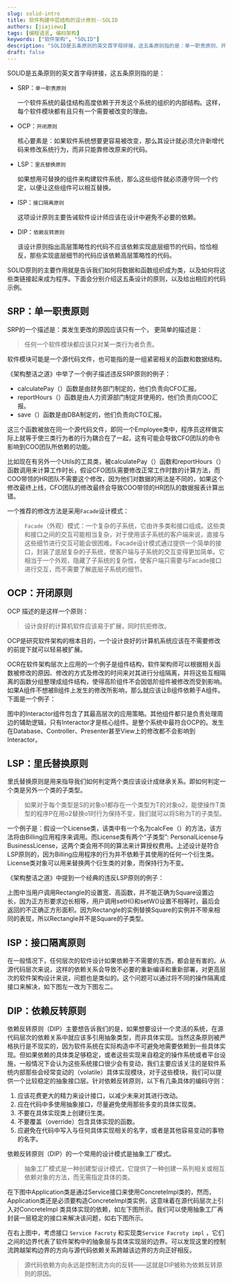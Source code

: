 ```yaml
---
slug: solid-intro
title: 软件构建中层结构的设计原则--SOLID
authors: [jiajiewu]
tags: [编程语言, 编码架构]
keywords: ["软件架构", "SOLID"]
description: "SOLID是五条原则的英文首字母拼接，这五条原则指的是：单一职责原则、开闭原则、里氏替换原则、接口隔离原则和依赖反转原则。"
draft: false
---
```




SOLID是五条原则的英文首字母拼接，这五条原则指的是：

- SRP：`单一职责原则`
    
    一个软件系统的最佳结构高度依赖于开发这个系统的组织的内部结构。这样，每个软件模块都有且只有一个需要被改变的理由。
    
- OCP：`开闭原则`
    
    核心要素是：如果软件系统想要更容易被改变，那么其设计就必须允许新增代码来修改系统行为，而非只能靠修改原来的代码。
    
- LSP：`里氏替换原则`
    
    如果想用可替换的组件来构建软件系统，那么这些组件就必须遵守同一个约定，以便让这些组件可以相互替换。
    
- ISP：`接口隔离原则`
    
    这项设计原则主要告诫软件设计师应该在设计中避免不必要的依赖。
    
- DIP：`依赖反转原则`
    
    该设计原则指出高层策略性的代码不应该依赖实现底层细节的代码，恰恰相反，那些实现底层细节的代码应该依赖高层策略性的代码。
    

SOLID原则的主要作用就是告诉我们如何将数据和函数组织成为类，以及如何将这些类链接起来成为程序。下面会分别介绍这五条设计的原则，以及给出相应的代码示例。

<!-- truncate -->

## SRP：单一职责原则

SRP的一个描述是：类发生更改的原因应该只有一个， 更简单的描述是：

> 任何一个软件模块都应该只对某一类行为者负责。
> 

软件模块可能是一个源代码文件，也可能指的是一组紧密相关的函数和数据结构。

《架构整洁之道》中举了一个例子描述违反SRP原则的例子：


<ZoomImage src="https://s2.loli.net/2025/01/24/FBgi7SDLaCOKh4c.png" alt="违反SRP原则的例子" />

- calculatePay（）函数是由财务部门制定的，他们负责向CFO汇报。
- reportHours（）函数是由人力资源部门制定并使用的，他们负责向COO汇报。
- save（）函数是由DBA制定的，他们负责向CTO汇报。

这三个函数被放在同一个源代码文件，即同一个Employee类中，程序员这样做实际上就等于使三类行为者的行为耦合在了一起，这有可能会导致CFO团队的命令影响到COO团队所依赖的功能。

比如现在有另外一个Utils的工具类，被calculatePay（）函数和reportHours（）函数调用来计算工作时长，假设CFO团队需要修改正常工作时数的计算方法，而COO带领的HR团队不需要这个修改，因为他们对数据的用法是不同的，如果这个修改最终上线，CFO团队的修改最终会导致COO带领的HR团队的数据报表计算出错。

一个推荐的修改方法是采用`Facade`设计模式：

> `Facade`（外观）模式：一个复杂的子系统，它由许多类和接口组成。这些类和接口之间的交互可能相当复杂，对于使用该子系统的客户端来说，直接与这些细节进行交互可能会很困难。Facade设计模式通过提供一个简单的接口，封装了底层复杂的子系统，使客户端与子系统的交互变得更加简单。它相当于一个外观，隐藏了子系统的复杂性，使客户端只需要与Facade接口进行交互，而不需要了解底层子系统的细节。
> 

<ZoomImage src="https://s2.loli.net/2025/01/24/ur4IEYqUsDXKyMn.png" alt="Facade设计模式" />

## OCP：开闭原则

OCP 描述的是这样一个原则：

> 设计良好的计算机软件应该易于扩展，同时抗拒修改。
> 

OCP是研究软件架构的根本目的，一个设计良好的计算机系统应该在不需要修改的前提下就可以轻易被扩展。

OCR在软件架构层次上应用的一个例子是组件结构，软件架构师可以根据相关函数被修改的原因、修改的方式及修改的时间来对其进行分组隔离，并将这些互相隔离的函数分组整理成组件结构，使得高阶组件不会因低阶组件被修改而受到影响。如果A组件不想被B组件上发生的修改所影响，那么就应该让B组件依赖于A组件。下面是一个例子：

<ZoomImage src="https://s2.loli.net/2025/01/24/QHqAszvrfVSUEBd.png" alt="OCP设计模式" />

图中的Interactor组件包含了其最高层次的应用策略。其他组件都只是负责处理周边的辅助逻辑，只有Interactor才是核心组件。是整个系统中最符合OCP的。发生在Database、Controller、Presenter甚至View上的修改都不会影响到Interactor。

## LSP：里氏替换原则

里氏替换原则是用来指导我们如何判定两个类应该设计成继承关系。即如何判定一个类是另外一个类的子类型。

> 如果对于每个类型是S的对象o1都存在一个类型为T的对象o2，能使操作T类型的程序P在用o2替换o1时行为保持不变，我们就可以将S称为T的子类型。
> 


<ZoomImage src="https://s2.loli.net/2025/01/24/V2JW51mwxIk3PZs.png" alt="LSP设计模式" />

一个例子是：假设一个License类，该类中有一个名为calcFee（）的方法，该方法将由Billing应用程序来调用。而License类有两个“子类型”: PersonalLicense与BusinessLicense，这两个类会用不同的算法来计算授权费用。上述设计是符合LSP原则的，因为Billing应用程序的行为并不依赖于其使用的任何一个衍生类。License类对象可以用来替换两个衍生类的对象，而保持行为不变。

《架构整洁之道》中提到一个经典的违反LSP原则的例子：

<ZoomImage src="https://s2.loli.net/2025/01/24/AEgWFKC8jdUvBQk.png" alt="违反LSP原则的例子" />

上图中当用户调用Rectangle的设置宽、高函数，并不能正确为Square设置边长，因为正方形要求边长相等，用户调用setH()和setW()设置不相等时，最后会返回的不正确正方形面积。因为Rectangle的实例替换Square的实例并不带来相同的表现，所以Rectangle并不是Square的子类型。

## ISP：接口隔离原则

在一般情况下，任何层次的软件设计如果依赖于不需要的东西，都会是有害的。从源代码层次来说，这样的依赖关系会导致不必要的重新编译和重新部署，对更高层次的软件架构设计来说，问题也是类似的。这个问题可以通过将不同的操作隔离成接口来解决，如下图左一改为下图左二。


<ZoomImage src="https://s2.loli.net/2025/01/24/JO2G6cqibFuB3zr.png" alt="ISP设计模式" />


<ZoomImage src="https://s2.loli.net/2025/01/24/PG7yw4AKzc58Bdb.png" alt="ISP设计模式" />



## DIP：依赖反转原则

依赖反转原则（DIP）主要想告诉我们的是，如果想要设计一个灵活的系统，在源代码层次的依赖关系中就应该多引用抽象类型，而非具体实现。当然这条原则被严格执行是不现实的，因为软件系统在实际构造中不可避免地需要依赖到一些具体实现。但如果依赖的具体类足够稳定，或者这些实现来自稳定的操作系统或者平台设施，一般情况下会认为这些系统接口很少会有变动，我们主要应该关注的是软件系统内部那些会经常变动的（volatile）具体实现模块，对于这些模块，我们可以提供一个比较稳定的抽象接口层。针对依赖反转原则，以下有几条具体的编码守则：

1. 应该花费更大的精力来设计接口，以减少未来对其进行改动。
2. 应在代码中多使用抽象接口，尽量避免使用那些多变的具体实现类。
3. 不要在具体实现类上创建衍生类。
4. 不要覆盖（override）包含具体实现的函数。
5. 应避免在代码中写入与任何具体实现相关的名字，或者是其他容易变动的事物的名字。

依赖反转原则（DIP）的一个常用的设计模式是抽象工厂模式。

> 抽象工厂模式是一种创建型设计模式，它提供了一种创建一系列相关或相互依赖对象的方法，而无需指定具体的类。
> 

在下图中Application类是通过Service接口来使用ConcreteImpl类的，然而，Application类还是必须要构造ConcreteImpl类实例，这意味着在源代码层次上引入对ConcreteImpl 类具体实现的依赖，如左下图所示。我们可以使用抽象工厂再封装一层稳定的接口来解决该问题，如右下图所示。


<ZoomImage src="https://s2.loli.net/2025/01/24/C73h5JaS2HDOTPR.png" alt="DIP设计模式" />


<ZoomImage src="https://s2.loli.net/2025/01/24/OSUmEfLvjP2Z5zp.png" alt="DIP设计模式" />

在右上图中，考虑接口 `Service Facroty` 和实现类`Service Facroty impl` ，它们之间的边界代表了软件架构中的抽象层与具体实现层的边界。可以发现这里的控制流跨越架构边界的方向与源代码依赖关系跨越该边界的方向正好相反。

> 源代码依赖方向永远是控制流方向的反转——这就是DIP被称为依赖反转原则的原因。
>